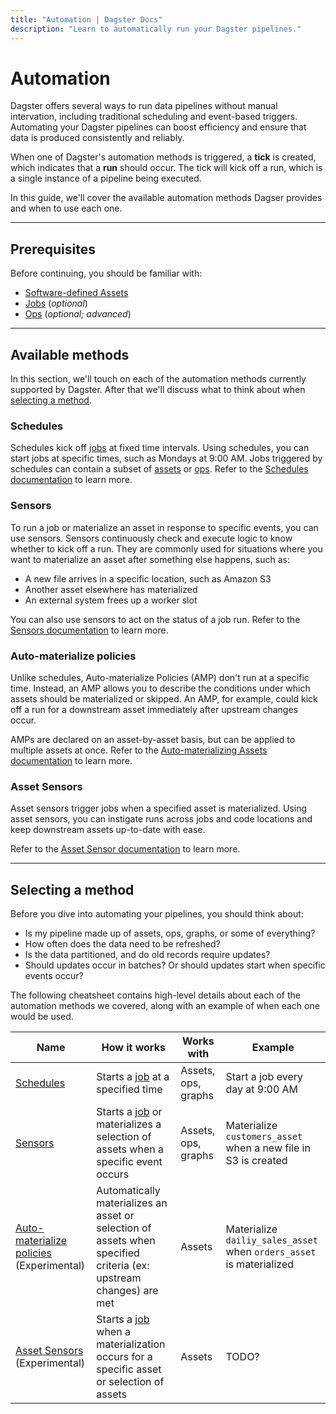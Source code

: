 ```yaml
---
title: "Automation | Dagster Docs"
description: "Learn to automatically run your Dagster pipelines."
---
```


# Automation

Dagster offers several ways to run data pipelines without manual intervation, including traditional scheduling and event-based triggers. Automating your Dagster pipelines can boost efficiency and ensure that data is produced consistently and reliably.

When one of Dagster's automation methods is triggered, a **tick** is created, which indicates that a **run** should occur. The tick will kick off a run, which is a single instance of a pipeline being executed.

In this guide, we'll cover the available automation methods Dagser provides and when to use each one.

---

## Prerequisites

Before continuing, you should be familiar with:

- [Software-defined Assets][assets]
- [Jobs][jobs] (_optional_)
- [Ops][ops] (_optional; advanced_)

---

## Available methods

In this section, we'll touch on each of the automation methods currently supported by Dagster. After that we'll discuss what to think about when [selecting a method](#selecting-a-method). 

### Schedules

Schedules kick off [jobs][jobs] at fixed time intervals. Using schedules, you can start jobs at specific times, such as Mondays at 9:00 AM. Jobs triggered by schedules can contain a subset of [assets][assets] or [ops][ops]. Refer to the [Schedules documentation][schedules] to learn more.

### Sensors

To run a job or materialize an asset in response to specific events, you can use sensors. Sensors continuously check and execute logic to know whether to kick off a run. They are commonly used for situations where you want to materialize an asset after something else happens, such as:

- A new file arrives in a specific location, such as Amazon S3
- Another asset elsewhere has materialized
- An external system frees up a worker slot

You can also use sensors to act on the status of a job run. Refer to the [Sensors documentation][sensors] to learn more.

### Auto-materialize policies <Experimental />

Unlike schedules, Auto-materialize Policies (AMP) don't run at a specific time. Instead, an AMP allows you to describe the conditions under which assets should be materialized or skipped. An AMP, for example, could kick off a run for a downstream asset immediately after upstream changes occur.

AMPs are declared on an asset-by-asset basis, but can be applied to multiple assets at once. Refer to the [Auto-materializing Assets documentation][auto-materialize-policies] to learn more.

### Asset Sensors <Experimental />

Asset sensors trigger jobs when a specified asset is materialized. Using asset sensors, you can instigate runs across jobs and code locations and keep downstream assets up-to-date with ease.

Refer to the [Asset Sensor documentation][asset-sensors] to learn more.

---

## Selecting a method

Before you dive into automating your pipelines, you should think about:

- Is my pipeline made up of assets, ops, graphs, or some of everything?
- How often does the data need to be refreshed?
- Is the data partitioned, and do old records require updates?
- Should updates occur in batches? Or should updates start when specific events occur?

The following cheatsheet contains high-level details about each of the automation methods we covered, along with an example of when each one would be used.

| Name                                                                  | How it works                                                                                                      | Works with          | Example                                                              |
| --------------------------------------------------------------------- | ----------------------------------------------------------------------------------------------------------------- | ------------------- | -------------------------------------------------------------------- |
| [Schedules][schedules]                                                | Starts a [job][jobs] at a specified time                                                                          | Assets, ops, graphs | Start a job every day at 9:00 AM                                     |
| [Sensors][sensors]                                                    | Starts a [job][jobs] or materializes a selection of assets when a specific event occurs                           | Assets, ops, graphs | Materialize `customers_asset` when a new file in S3 is created       |
| [Auto-materialize policies][auto-materialize-policies] (Experimental) | Automatically materializes an asset or selection of assets when specified criteria (ex: upstream changes) are met | Assets              | Materialize `dailiy_sales_asset` when `orders_asset` is materialized |
| [Asset Sensors][asset-sensors] (Experimental)                         | Starts a [job][jobs] when a materialization occurs for a specific asset or selection of assets                    | Assets              | TODO?                                                                |


[assets]: /concepts/assets/software-defined-assets
[ops]: /concepts/ops-jobs-graphs/ops
[jobs]: /concepts/ops-jobs-graphs/jobs
[op-jobs]: /concepts/ops-jobs-graphs/op-jobs
[schedules]: /concepts/partitions-schedules-sensors/schedules
[sensors]: /concepts/partitions-schedules-sensors/sensors
[asset-sensors]: /concepts/partitions-schedules-sensors/asset-sensors
[auto-materialize-policies]: /concepts/assets/auto-materializing-assets
